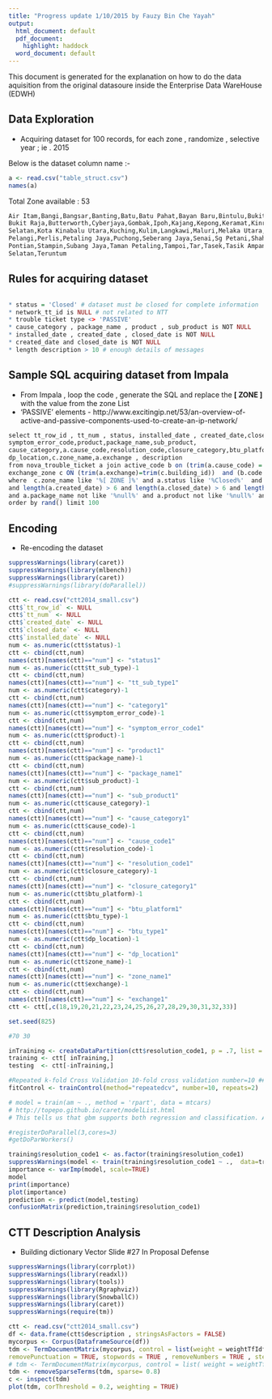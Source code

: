 ```yaml
---
title: "Progress update 1/10/2015 by Fauzy Bin Che Yayah"
output:
  html_document: default
  pdf_document:
    highlight: haddock
  word_document: default
---
```


This document is generated for the explanation on how to do the data aquisition from the original datasoure inside the Enterprise Data WareHouse (EDWH)

## Data Exploration 

* Acquiring dataset for 100 records, for each zone , randomize , selective year ; ie . 2015

Below is the dataset column name :-

```r
a <- read.csv("table_struct.csv")
names(a)
```

Total Zone available :  53

```r
Air Itam,Bangi,Bangsar,Banting,Batu,Batu Pahat,Bayan Baru,Bintulu,Bukit Anggerik,Bukit Mertajam,
Bukit Raja,Butterworth,Cyberjaya,Gombak,Ipoh,Kajang,Kepong,Keramat,Kinrara,Kl Central,Klang,Kota Kinabalu
Selatan,Kota Kinabalu Utara,Kuching,Kulim,Langkawi,Maluri,Melaka Utara,Miri,N. Sembilan Utara,Pandan,
Pelangi,Perlis,Petaling Jaya,Puchong,Seberang Jaya,Senai,Sg Petani,Shah Alam,Sibu,Skudai
Pontian,Stampin,Subang Jaya,Taman Petaling,Tampoi,Tar,Tasek,Tasik Ampang,Tdi,Teluk Intan,Terengganu
Selatan,Teruntum

```

## Rules for acquiring dataset

```r

* status = 'Closed' # dataset must be closed for complete information
* network_tt_id is NULL # not related to NTT
* trouble ticket type <> 'PASSIVE' 
* cause_category , package_name , product , sub_product is NOT NULL
* installed_date , created_date , closed_date is NOT NULL
* created_date and closed_date is NOT NULL
* length description > 10 # enough details of messages

```
## Sample SQL acquiring dataset from Impala

* From Impala , loop the code , generate the SQL and replace the **[ ZONE ]** with the value from the zone List
* 'PASSIVE' elements - http://www.excitingip.net/53/an-overview-of-active-and-passive-components-used-to-create-an-ip-network/

```r
select tt_row_id , tt_num , status, installed_date , created_date,closed_date,tt_sub_type,category,
symptom_error_code,product,package_name,sub_product,
cause_category,a.cause_code,resolution_code,closure_category,btu_platform, btu_type,
dp_location,c.zone_name,a.exchange , description
from nova_trouble_ticket a join active_code b on (trim(a.cause_code) = trim(b.cause_code)) join
exchange_zone c ON (trim(a.exchange)=trim(c.building_id))  and (b.code <> 'PASSIVE' )
where  c.zone_name like '%[ ZONE ]%' and a.status like '%Closed%'  and length(a.cause_category) > 1
and length(a.created_date) > 6 and length(a.closed_date) > 6 and length(a.installed_date) > 6
and a.package_name not like '%null%' and a.product not like '%null%' and a.sub_product not like '%null%' and  length(a.description) > 10
order by rand() limit 100 

```


## Encoding

* Re-encoding the dataset

```r
suppressWarnings(library(caret))
suppressWarnings(library(mlbench))
suppressWarnings(library(caret))
#suppressWarnings(library(doParallel))

ctt <- read.csv("ctt2014_small.csv")
ctt$`tt_row_id` <- NULL
ctt$`tt_num` <- NULL
ctt$`created_date` <- NULL
ctt$`closed_date` <- NULL
ctt$`installed_date` <- NULL
num <- as.numeric(ctt$status)-1
ctt <- cbind(ctt,num)
names(ctt)[names(ctt)=="num"] <- "status1"
num <- as.numeric(ctt$tt_sub_type)-1
ctt <- cbind(ctt,num)
names(ctt)[names(ctt)=="num"] <- "tt_sub_type1"
num <- as.numeric(ctt$category)-1
ctt <- cbind(ctt,num)
names(ctt)[names(ctt)=="num"] <- "category1"
num <- as.numeric(ctt$symptom_error_code)-1
ctt <- cbind(ctt,num)
names(ctt)[names(ctt)=="num"] <- "symptom_error_code1"
num <- as.numeric(ctt$product)-1
ctt <- cbind(ctt,num)
names(ctt)[names(ctt)=="num"] <- "product1"
num <- as.numeric(ctt$package_name)-1
ctt <- cbind(ctt,num)
names(ctt)[names(ctt)=="num"] <- "package_name1"
num <- as.numeric(ctt$sub_product)-1
ctt <- cbind(ctt,num)
names(ctt)[names(ctt)=="num"] <- "sub_product1"
num <- as.numeric(ctt$cause_category)-1
ctt <- cbind(ctt,num)
names(ctt)[names(ctt)=="num"] <- "cause_category1"
num <- as.numeric(ctt$cause_code)-1
ctt <- cbind(ctt,num)
names(ctt)[names(ctt)=="num"] <- "cause_code1"
num <- as.numeric(ctt$resolution_code)-1
ctt <- cbind(ctt,num)
names(ctt)[names(ctt)=="num"] <- "resolution_code1"
num <- as.numeric(ctt$closure_category)-1
ctt <- cbind(ctt,num)
names(ctt)[names(ctt)=="num"] <- "closure_category1"
num <- as.numeric(ctt$btu_platform)-1
ctt <- cbind(ctt,num)
names(ctt)[names(ctt)=="num"] <- "btu_platform1"
num <- as.numeric(ctt$btu_type)-1
ctt <- cbind(ctt,num)
names(ctt)[names(ctt)=="num"] <- "btu_type1"
num <- as.numeric(ctt$dp_location)-1
ctt <- cbind(ctt,num)
names(ctt)[names(ctt)=="num"] <- "dp_location1"
num <- as.numeric(ctt$zone_name)-1
ctt <- cbind(ctt,num)
names(ctt)[names(ctt)=="num"] <- "zone_name1"
num <- as.numeric(ctt$exchange)-1
ctt <- cbind(ctt,num)
names(ctt)[names(ctt)=="num"] <- "exchange1"
ctt <- ctt[,c(18,19,20,21,22,23,24,25,26,27,28,29,30,31,32,33)]

set.seed(825)

#70 30 

inTraining <- createDataPartition(ctt$resolution_code1, p = .7, list = FALSE)
training <- ctt[ inTraining,]
testing  <- ctt[-inTraining,]

#Repeated k-fold Cross Validation 10-fold cross validation number=10 ## 10-fold CV  ## repeated ten times
fitControl <- trainControl(method="repeatedcv", number=10, repeats=2)

# model = train(am ~ ., method = 'rpart', data = mtcars)
# http://topepo.github.io/caret/modelList.html
# This tells us that gbm supports both regression and classification. As this is a binary classification, we need to force gbm into using the classification mode. We do this by changing the outcome variable to a factor (we use a copy of the outcome as we'll need the original one for our next model):

#registerDoParallel(3,cores=3)
#getDoParWorkers()

training$resolution_code1 <- as.factor(training$resolution_code1)
suppressWarnings(model <- train(training$resolution_code1 ~ .,  data=training, method="gbm", trControl=fitControl , verbose = FALSE ))
importance <- varImp(model, scale=TRUE)
model
print(importance)
plot(importance)
prediction <- predict(model,testing)
confusionMatrix(prediction,training$resolution_code1)


```

## CTT Description Analysis

* Building dictionary Vector Slide #27 In Proposal Defense

```r
suppressWarnings(library(corrplot))
suppressWarnings(library(readxl))
suppressWarnings(library(tools))
suppressWarnings(library(Rgraphviz))
suppressWarnings(library(SnowballC))
suppressWarnings(library(caret))
suppressWarnings(require(tm))

ctt <- read.csv("ctt2014_small.csv")
df <- data.frame(ctt$description , stringsAsFactors = FALSE)
mycorpus <- Corpus(DataframeSource(df))
tdm <- TermDocumentMatrix(mycorpus, control = list(weight = weightTfIdf  ,
removePunctuation = TRUE, stopwords = TRUE , removeNumbers = TRUE , stemming  = FALSE))
# tdm <- TermDocumentMatrix(mycorpus, control = list( weight = weightTfIdf  , removePunctuation = TRUE, stopwords = TRUE , removeNumbers = TRUE ))
tdm <- removeSparseTerms(tdm, sparse= 0.8)
c <- inspect(tdm)
plot(tdm, corThreshold = 0.2, weighting = TRUE)
```





